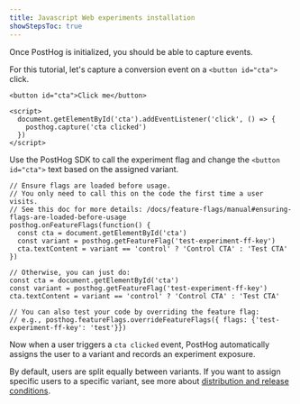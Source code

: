 ```yaml
---
title: Javascript Web experiments installation
showStepsToc: true
---
```



<Steps>

<Step title="Install PostHog JavaScript web SDK" badge="required">

<WebInstall />

</Step>

<Step title="Capture conversion event" badge="required">

Once PostHog is initialized, you should be able to capture events. 

For this tutorial, let's capture a conversion event on a `<button id="cta">` click. 

```js-web
<button id="cta">Click me</button>

<script>
  document.getElementById('cta').addEventListener('click', () => {
    posthog.capture('cta clicked')
  })
</script>
```

</Step>

<Step checkpoint title="Validate PostHog events" subtitle="Confirm events are being sent to PostHog">

<StepValidateExperimentEvents />

</Step>

<Step title="Create an experiment" badge="required">

<StepCreateExperiment />

</Step>

<Step title="Add primary metric and launch" badge="required">

<StepAddPrimaryMetric />

</Step>

<Step title="Call feature flag" badge="required">

Use the PostHog SDK to call the experiment flag and change the `<button id="cta">` text based on the assigned variant. 

```js-web
// Ensure flags are loaded before usage.
// You only need to call this on the code the first time a user visits.
// See this doc for more details: /docs/feature-flags/manual#ensuring-flags-are-loaded-before-usage
posthog.onFeatureFlags(function() {
  const cta = document.getElementById('cta')
  const variant = posthog.getFeatureFlag('test-experiment-ff-key')
  cta.textContent = variant == 'control' ? 'Control CTA' : 'Test CTA'
})

// Otherwise, you can just do:
const cta = document.getElementById('cta')
const variant = posthog.getFeatureFlag('test-experiment-ff-key')
cta.textContent = variant == 'control' ? 'Control CTA' : 'Test CTA'

// You can also test your code by overriding the feature flag:
// e.g., posthog.featureFlags.overrideFeatureFlags({ flags: {'test-experiment-ff-key': 'test'}})
```

Now when a user triggers a `cta clicked` event, PostHog automatically assigns the user to a variant and records an experiment exposure. 

By default, users are split equally between variants. If you want to assign specific users to a specific variant, see more about [distribution and release conditions](/docs/experiments/creating-an-experiment#distribution-and-release-conditions).

</Step>

<Step checkpoint title="Validate feature flag calls">

<StepValidateFeatureFlags />

</Step>

<Step title="Evaluate experiment results" badge="recommended">

<StepEvaluateExperimentResults />

</Step>

</Steps> 
